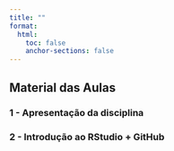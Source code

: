 ```yaml
---
title: ""
format:
  html:
    toc: false
    anchor-sections: false
---
```


## Material das Aulas

### 1 - Apresentação da disciplina


### 2 - Introdução ao RStudio + GitHub


